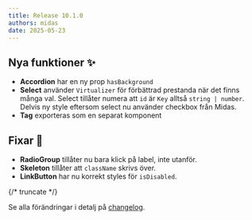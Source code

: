 ```yaml
---
title: Release 10.1.0
authors: midas
date: 2025-05-23
---
```


## Nya funktioner ✨

- **Accordion** har en ny prop `hasBackground`
- **Select** använder `Virtualizer` för förbättrad prestanda när det finns många val. Select tillåter numera
  att `id` är `Key` alltså `string | number`. Delvis ny style eftersom select nu använder checkbox från Midas.
- **Tag** exporteras som en separat komponent

## Fixar 💉

- **RadioGroup** tillåter nu bara klick på label, inte utanför.
- **Skeleton** tillåter att `className` skrivs över.
- **LinkButton** har nu korrekt styles för `isDisabled`.

{/* truncate */}

Se alla förändringar i detalj på [changelog](https://github.com/migrationsverket/midas/releases/tag/v10.1.0).
